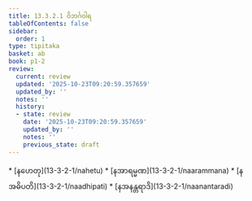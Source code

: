```yaml
---
title: 13.3.2.1 ဝိဘင်္ဂဝါရ
tableOfContents: false
sidebar:
  order: 1
type: tipitaka
basket: ab
book: p1-2
review:
  current: review
  updated: '2025-10-23T09:20:59.357659'
  updated_by: ''
  notes: ''
  history:
  - state: review
    date: '2025-10-23T09:20:59.357659'
    updated_by: ''
    notes: ''
    previous_state: draft
---
```



<ReviewStatus review={frontmatter.review} showDetails={true} />

<HypothesisAnnotation frontmatter={frontmatter} />

<DynamicBreadcrumb />



<TableOfContents book="p1-2" section="13.3.2.1">
* [နဟေတု](13-3-2-1/nahetu)
* [နအာရမ္မဏ](13-3-2-1/naarammana)
* [နအဓိပတိ](13-3-2-1/naadhipati)
* [နအနန္တရာဒိ](13-3-2-1/naanantaradi)
</TableOfContents>